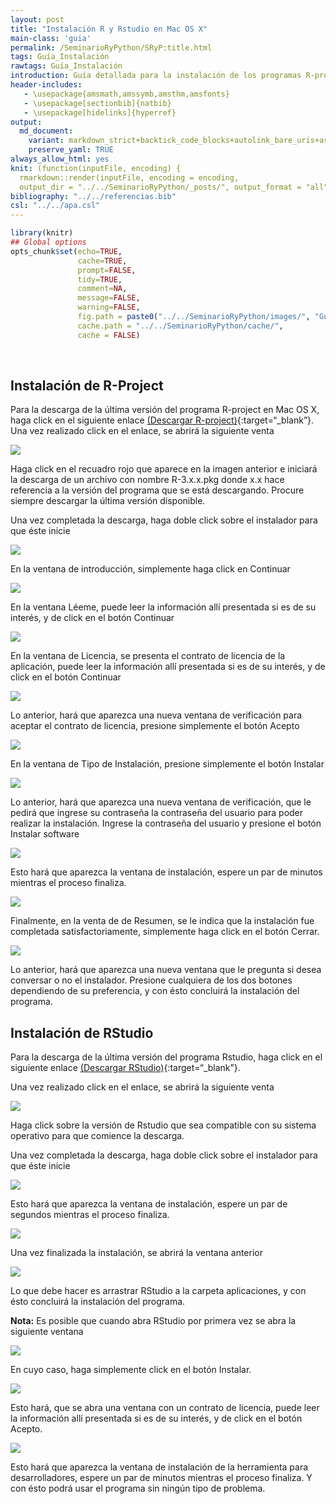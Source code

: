 ```yaml
---
layout: post
title: "Instalación R y Rstudio en Mac OS X"
main-class: 'guia'
permalink: /SeminarioRyPython/SRyP:title.html
tags: Guía_Instalación
rawtags: Guía_Instalación
introduction: Guía detallada para la instalación de los programas R-project y Rstudio en Mac OS X.
header-includes:
   - \usepackage{amsmath,amssymb,amsthm,amsfonts}
   - \usepackage[sectionbib]{natbib}
   - \usepackage[hidelinks]{hyperref}
output:
  md_document:
    variant: markdown_strict+backtick_code_blocks+autolink_bare_uris+ascii_identifiers+tex_math_single_backslash
    preserve_yaml: TRUE
always_allow_html: yes   
knit: (function(inputFile, encoding) {
  rmarkdown::render(inputFile, encoding = encoding,
  output_dir = "../../SeminarioRyPython/_posts/", output_format = "all"  ) })
bibliography: "../../referencias.bib"
csl: "../../apa.csl"
---
```


```r
library(knitr)
## Global options
opts_chunk$set(echo=TRUE,
               cache=TRUE,
               prompt=FALSE,
               tidy=TRUE,
               comment=NA,
               message=FALSE,
               warning=FALSE,
               fig.path = paste0("../../SeminarioRyPython/images/", "GuiaMac"),
               cache.path = "../../SeminarioRyPython/cache/",
               cache = FALSE)

```

<br>

## Instalación de R-Project
Para la descarga de la última versión del programa R-project en Mac OS X, haga click en el siguiente enlace [(Descargar R-project)](https://cloud.r-project.org/bin/macosx/){:target="_blank"}.
Una vez realizado click en el enlace, se abrirá la siguiente venta

![](../../SeminarioRyPython/images/GuiaM1.jpg)

Haga click en el recuadro rojo que aparece en la imagen anterior e iniciará la descarga de un archivo con nombre R-3.x.x.pkg donde x.x hace referencia a la versión del programa que se está descargando. Procure siempre descargar la última versión disponible.

Una vez completada la descarga, haga doble click sobre el instalador para que éste inicie

![](../../SeminarioRyPython/images/GuiaM2.jpg)

En la ventana de introducción, simplemente haga click en Continuar

![](../../SeminarioRyPython/images/GuiaM3.jpg)

En la ventana Léeme, puede leer la información allí presentada si es de su interés, y de click en el botón Continuar

![](../../SeminarioRyPython/images/GuiaM4.jpg)

En la ventana de Licencia, se presenta el contrato de licencia de la aplicación, puede leer la información allí presentada si es de su interés, y de click en el botón Continuar

![](../../SeminarioRyPython/images/GuiaM5.jpg)

Lo anterior, hará que aparezca una nueva ventana de verificación para aceptar el contrato de licencia, presione simplemente el botón Acepto

![](../../SeminarioRyPython/images/GuiaM6.jpg)

En la ventana de Tipo de Instalación, presione simplemente el botón Instalar

![](../../SeminarioRyPython/images/GuiaM7.jpg)

Lo anterior, hará que aparezca una nueva ventana de verificación, que le pedirá que ingrese su contraseña la contraseña del usuario para poder realizar la instalación. Ingrese la contraseña del usuario y presione el botón Instalar software

![](../../SeminarioRyPython/images/GuiaM8.jpg)

Esto hará que aparezca la ventana de instalación, espere un par de minutos mientras el proceso finaliza.

![](../../SeminarioRyPython/images/GuiaM9.jpg)

Finalmente, en la venta de de Resumen, se le indica que la instalación fue completada satisfactoriamente, simplemente haga click en el botón Cerrar.

![](../../SeminarioRyPython/images/GuiaM10.jpg)

Lo anterior, hará que aparezca una nueva ventana que le pregunta si desea conversar o no el instalador. Presione cualquiera de los dos botones dependiendo de su preferencia, y con ésto concluirá la instalación del programa.

## Instalación de RStudio
Para la descarga de la última versión del programa Rstudio, haga click en el siguiente enlace [(Descargar RStudio)](https://www.rstudio.com/products/rstudio/download/#download){:target="_blank"}.

Una vez realizado click en el enlace, se abrirá la siguiente venta

![](../../SeminarioRyPython/images/GuiaW11.jpg)

Haga click sobre la versión de Rstudio que sea compatible con su sistema operativo para que comience la descarga. 

Una vez completada la descarga, haga doble click sobre el instalador para que éste inicie

![](../../SeminarioRyPython/images/GuiaM12.jpg)

Esto hará que aparezca la ventana de instalación, espere un par de segundos mientras el proceso finaliza.

![](../../SeminarioRyPython/images/GuiaM13.jpg)

Una vez finalizada la instalación, se abrirá la ventana anterior

![](../../SeminarioRyPython/images/GuiaM14.jpg)

Lo que debe hacer es arrastrar RStudio a la carpeta aplicaciones, y con ésto concluirá la instalación del programa.

**Nota:** Es posible que cuando abra RStudio por primera vez se abra la siguiente ventana

![](../../SeminarioRyPython/images/GuiaM15.jpg)

En cuyo caso, haga simplemente click en el botón Instalar.

![](../../SeminarioRyPython/images/GuiaM16.jpg)

Esto hará, que se abra una ventana con un contrato de licencia, puede leer la información allí presentada si es de su interés, y de click en el botón Acepto.

![](../../SeminarioRyPython/images/GuiaM17.jpg)

Esto hará que aparezca la ventana de instalación de la herramienta para desarrolladores, espere un par de minutos mientras el proceso finaliza. Y con ésto podrá usar el programa sin ningún tipo de problema.
